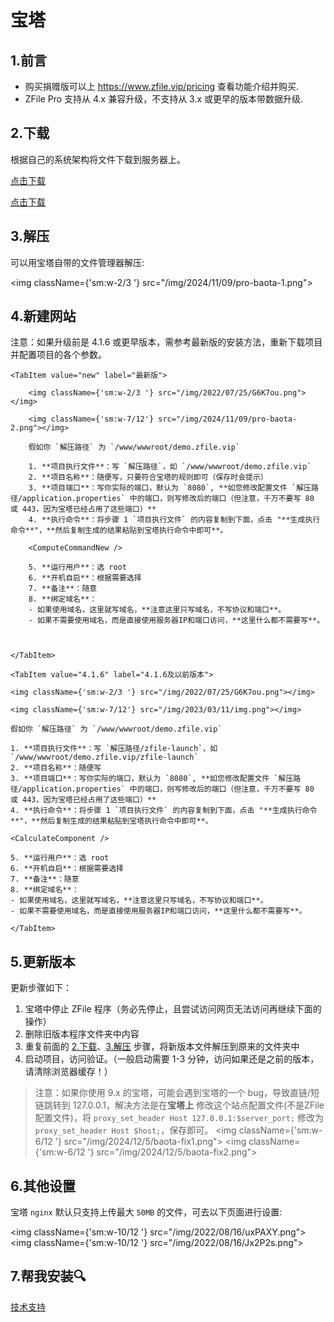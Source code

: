 
# 宝塔

<TOCInline toc={toc} />

## 1.前言

- 购买捐赠版可以上 https://www.zfile.vip/pricing 查看功能介绍并购买.
- ZFile Pro 支持从 4.x 兼容升级，不支持从 3.x 或更早的版本带数据升级.

## 2.下载

根据自己的系统架构将文件下载到服务器上。

<Tabs>
<TabItem value="amd64" label="Linux AMD 64">

[点击下载](https://c.jun6.net/ZFILE-PRO/zfile-pro-release_linux_amd64.tar.gz)

</TabItem>
<TabItem value="arm64" label="Linux ARM 64">

[点击下载](https://c.jun6.net/ZFILE-PRO/zfile-pro-release_linux_arm.tar.gz)

</TabItem>
</Tabs>

## 3.解压

可以用宝塔自带的文件管理器解压:

<img className={'sm:w-2/3 '} src="/img/2024/11/09/pro-baota-1.png"></img>

## 4.新建网站

注意：如果升级前是 4.1.6 或更早版本，需参考最新版的安装方法，重新下载项目并配置项目的各个参数。

<Tabs>

    <TabItem value="new" label="最新版">

        <img className={'sm:w-2/3 '} src="/img/2022/07/25/G6K7ou.png"></img>

        <img className={'sm:w-7/12'} src="/img/2024/11/09/pro-baota-2.png"></img>

        假如你 `解压路径` 为 `/www/wwwroot/demo.zfile.vip`

        1. **项目执行文件**：写 `解压路径`，如 `/www/wwwroot/demo.zfile.vip`
        2. **项目名称**：随便写，只要符合宝塔的规则即可（保存时会提示）
        3. **项目端口**：写你实际的端口，默认为 `8080`, **如您修改配置文件 `解压路径/application.properties` 中的端口，则写修改后的端口（但注意，千万不要写 80 或 443，因为宝塔已经占用了这些端口）**
        4. **执行命令**：将步骤 1 `项目执行文件` 的内容复制到下面，点击 "**生成执行命令**"，**然后复制生成的结果粘贴到宝塔执行命令中即可**。

        <ComputeCommandNew />

        5. **运行用户**：选 root
        6. **开机自启**：根据需要选择
        7. **备注**：随意
        8. **绑定域名**：
        - 如果使用域名，这里就写域名，**注意这里只写域名，不写协议和端口**。
        - 如果不需要使用域名，而是直接使用服务器IP和端口访问，**这里什么都不需要写**。



    </TabItem>

    <TabItem value="4.1.6" label="4.1.6及以前版本">

    <img className={'sm:w-2/3 '} src="/img/2022/07/25/G6K7ou.png"></img>

    <img className={'sm:w-7/12'} src="/img/2023/03/11/img.png"></img>

    假如你 `解压路径` 为 `/www/wwwroot/demo.zfile.vip`

    1. **项目执行文件**：写 `解压路径/zfile-launch`，如 `/www/wwwroot/demo.zfile.vip/zfile-launch`
    2. **项目名称**：随便写
    3. **项目端口**：写你实际的端口，默认为 `8080`, **如您修改配置文件 `解压路径/application.properties` 中的端口，则写修改后的端口（但注意，千万不要写 80 或 443，因为宝塔已经占用了这些端口）**
    4. **执行命令**：将步骤 1 `项目执行文件` 的内容复制到下面，点击 "**生成执行命令**"，**然后复制生成的结果粘贴到宝塔执行命令中即可**。

    <CalculateComponent />

    5. **运行用户**：选 root
    6. **开机自启**：根据需要选择
    7. **备注**：随意
    8. **绑定域名**：
    - 如果使用域名，这里就写域名，**注意这里只写域名，不写协议和端口**。
    - 如果不需要使用域名，而是直接使用服务器IP和端口访问，**这里什么都不需要写**。

    </TabItem>


</Tabs>

## 5.更新版本

更新步骤如下：

1. 宝塔中停止 ZFile 程序（务必先停止，且尝试访问网页无法访问再继续下面的操作）
2. 删除旧版本程序文件夹中内容
3. 重复前面的 [2.下载](#2下载)、[3.解压](#3解压) 步骤，将新版本文件解压到原来的文件夹中
3. 启动项目，访问验证。（一般启动需要 1-3 分钟，访问如果还是之前的版本，请清除浏览器缓存！）


> 注意：如果你使用 9.x 的宝塔，可能会遇到宝塔的一个 bug，导致直链/短链跳转到 127.0.0.1，解决方法是在**宝塔上** 修改这个站点配置文件(不是ZFile配置文件)，将 `proxy_set_header Host 127.0.0.1:$server_port;` 修改为 `proxy_set_header Host $host;`，保存即可。
<img className={'sm:w-6/12 '} src="/img/2024/12/5/baota-fix1.png"></img>
<img className={'sm:w-6/12 '} src="/img/2024/12/5/baota-fix2.png"></img>

## 6.其他设置

宝塔 `nginx` 默认只支持上传最大 `50MB` 的文件，可去以下页面进行设置:

<img className={'sm:w-10/12 '} src="/img/2022/08/16/uxPAXY.png"></img>
<img className={'sm:w-10/12 '} src="/img/2022/08/16/Jx2P2s.png"></img>

## 7.帮我安装🔍
[技术支持](/support/)

